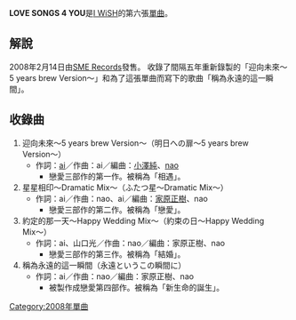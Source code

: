 {{Infobox Single
| Name = LOVE SONGS 4 YOU
| Artist = [[I_WiSH|I WiSH]]
| Album =
| A-side =
| B-side =
| Released = 2008年2月14日
| Format =
| Recorded =
| Genre = [[J-POP|J-POP]]
| Length =
| Label = [[SME_Records|SME Records]]
| Writer =
| Producer =
| Certification =
| Chart position = *40位（[[公信榜|公信榜]]）
| Last single = [[Precious_days|Precious days]]<br />（2005年）
| This single = '''LOVE SONGS 4 YOU'''<br />（2008年）
| Next single =
}}
'''LOVE SONGS 4 YOU'''是[[I_WiSH|I WiSH]]的第六張[[單曲|單曲]]。
== 解說 ==
2008年2月14日由[[SME_Records|SME Records]]發售。
收錄了間隔五年重新錄製的「迎向未來～5 years brew Version～」和為了這張單曲而寫下的歌曲「稱為永遠的這一瞬間」。
== 收錄曲 ==
#迎向未來～5 years brew Version～（明日への扉〜5 years brew Version〜）
#*作詞：[[川嶋あい|ai]]／作曲：ai／編曲：[[小澤純|小澤純]]、[[nao_(作曲家)|nao]]
#**戀愛三部作的第一作。被稱為「相遇」。
#星星相印〜Dramatic Mix〜（ふたつ星〜Dramatic Mix〜）
#*作詞：ai／作曲：nao、ai／編曲：[[家原正樹|家原正樹]]、nao
#**戀愛三部作的第二作。被稱為「戀愛」。
#約定的那一天〜Happy Wedding Mix〜（約束の日〜Happy Wedding Mix〜）
#*作詞：ai、山口光／作曲：nao／編曲：家原正樹、nao
#**戀愛三部作的第三作。被稱為「結婚」。
#稱為永遠的這一瞬間（永遠というこの瞬間に）
#*作詞：ai／作曲：nao／編曲：家原正樹、nao
#**被製作成戀愛第四部作。被稱為「新生命的誕生」。
[[Category:2008年單曲|Category:2008年單曲]]

{{I WiSH}}